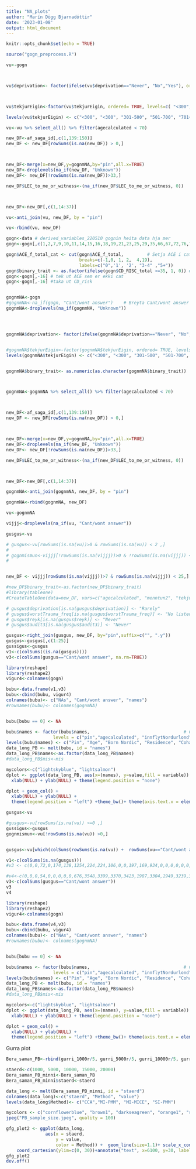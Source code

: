 ---
title: "NA_plots"
author: "Marín Dögg Bjarnadóttir"
date: '2023-01-08'
output: html_document
---

```{r setup, include=FALSE}
knitr::opts_chunk$set(echo = TRUE)
```

```{r}
source("gogn_preprocess.R")
```



```{r}

vu<-gogn



vu$deprivation<- factor(ifelse(vu$deprivation=="Never", "No","Yes"), ordered= FALSE, levels=c("No", "Yes"))



vu$tekjurEigin<-factor(vu$tekjurEigin, ordered= TRUE, levels=c( "<300", "301-500", "501-700", "701+"))

levels(vu$tekjurEigin) <- c("<300", "<300", "301-500", "501-700", "701+", "701+")

vu<-vu %>% select_all() %>% filter(agecalculated < 70) 

new_DF<-af_saga_id[,c(1,139:150)]
new_DF <- new_DF[rowSums(is.na(new_DF)) > 0,]



new_DF<-merge(x=new_DF,y=gognmNA,by="pin",all.x=TRUE)
new_DF<-droplevels(na_if(new_DF, "Unknown"))
new_DF<- new_DF[!rowSums(is.na(new_DF))>33,]

new_DF$LEC_to_me_or_witness<-(na_if(new_DF$LEC_to_me_or_witness, 0))



new_DF<-new_DF[,c(1,14:37)]

vu<-anti_join(vu, new_DF, by = "pin")

vu<-rbind(vu, new_DF)


```


```{r}


gogn<-data # derived_variables_220510 gognin heita data hja mer
gogn<-gogn[,c(1,2,7,9,10,11,14,15,16,18,19,21,23,25,29,35,66,67,72,76,79,82,94,97,107)] 

gogn$ACE_f_total_cat <- cut(gogn$ACE_f_total,         # Setja ACE i cat eins og i grein
                            breaks=c(-1,0, 1, 2,  4,19),
                            labels=c("0",'1', '2', "3-4" ,"5+"))
gogn$binary_trait <- as.factor(ifelse(gogn$CD_RISC_total >=35, 1, 0)) # Breyta CD_RISC i binary breytu eins og i grein
gogn<-gogn[,-16] # tek ut ACE sem er ekki cat
gogn<-gogn[,-16] #taka ut CD_risk


gognmNA<-gogn
#gognmNA<-na_if(gogn, "Cant/wont answer")    # Breyta Cant/wont answer og Unknown i NA
gognmNA<-droplevels(na_if(gognmNA, "Unknown"))




gognmNA$deprivation<- factor(ifelse(gognmNA$deprivation=="Never", "No","Yes"), ordered= TRUE, levels=c("No", "Yes"))


#gognmNA$tekjurEigin<-factor(gognmNA$tekjurEigin, ordered= TRUE, levels=c( "<300", "301-500", "501-700", "701+"))
levels(gognmNA$tekjurEigin) <- c("<300", "<300", "301-500", "501-700", "701+", "701+", "Cant/wont answer")


gognmNA$binary_trait<- as.numeric(as.character(gognmNA$binary_trait))



gognmNA<-gognmNA %>% select_all() %>% filter(agecalculated < 70) 



new_DF<-af_saga_id[,c(1,139:150)]
new_DF <- new_DF[rowSums(is.na(new_DF)) > 0,]



new_DF<-merge(x=new_DF,y=gognmNA,by="pin",all.x=TRUE)
new_DF<-droplevels(na_if(new_DF, "Unknown"))
new_DF<- new_DF[!rowSums(is.na(new_DF))>33,]

new_DF$LEC_to_me_or_witness<-(na_if(new_DF$LEC_to_me_or_witness, 0))



new_DF<-new_DF[,c(1,14:37)]

gognmNA<-anti_join(gognmNA, new_DF, by = "pin")

gognmNA<-rbind(gognmNA, new_DF)

vu<-gognmNA

vijjj<-droplevels(na_if(vu, "Cant/wont answer"))

```



```{r}


gusgus<-vu

# gusgus<-vu[rowSums(is.na(vu))>0 & rowSums(is.na(vu)) < 2 ,]
# 
# gognmismun<-vijjj[!rowSums(is.na(vijjj))>0 & !rowSums(is.na(vijjj)) < 2 ,]
# 


new_DF <- vijjj[rowSums(is.na(vijjj))>7 & rowSums(is.na(vijjj)) < 25,]
```


```{r}
#new_DF$binary_trait<-as.factor(new_DF$binary_trait)
#library(tableone)
#CreateTableOne(data=new_DF, vars=c("agecalculated", "menntun2", "tekjurEigin", "deprivation", "ACE_f_total_cat", "binary_trait"), includeNA=TRUE )
```




```{r}
# gusgus$deprivation[is.na(gusgus$deprivation)] <- "Rarely"
# gusgus$worstTrauma_freq[is.na(gusgus$worstTrauma_freq)] <- "No listed trauma"
# gusgus$reyk[is.na(gusgus$reyk)] <- "Never"
# gusgus$audit3[is.na(gusgus$audit3)] <- "Never"

gusgus<-right_join(gusgus, new_DF, by="pin",suffix=c("", ".y"))
gusgus<-gusgus[,c(1:25)]
gussigus<-gusgus
v1<-c(colSums((is.na(gusgus))))
v3<-c(colSums(gusgus=="Cant/wont answer", na.rm=TRUE))

```



```{r}
library(reshape)
library(reshape2)
vigur4<-colnames(gogn)

bubu<-data.frame(v1,v3)
bubu<-cbind(bubu, vigur4)
colnames(bubu)<- c("NAs", "Cant/wont answer", "names")
#rownames(bubu)<- colnames(gognmNA)


bubu[bubu == 0] <- NA

bubu$names <- factor(bubu$names,                                    # Change ordering manually
                  levels = c("pin","agecalculated", "innflytNordurlond", "husHeilbrigdisumd", "fjolSamband2", "menntun2", "tekjurEigin", "stadaNuverandi2", "vinnutimi", "PSQI_imputed_SQ", "PSQIA_row_imputed_total", "deprivation", "ACE_f_total_cat", "LEC_to_me_or_witness", "worstTrauma_freq", "PCL_row_imputed_total", "binary_trait", "GAD7_row_imputed_total", "PHQ9_row_imputed_total", "BMI", "PHQ15_total", "PMS_row_imputed_total", "fjoldiBarna", "reyk", "audit3"))
levels(bubu$names) <- c("Pin", "Age", "Born Nordic", "Residence", "Cohabitation", "Education", "Income", "Working status", "Working hours", "PSQI", "PSQIA", "Deprivation", "ACE", "LEC", "Worst Trauma", "PCL", "Coping ability", "GAD7", "PHQ9", "BMI", "PHQ15", "PMS", "Number of children", "Smoking", "Binge drinking")
data_long_PB <- melt(bubu, id = "names")
data_long_PB$names<-as.factor(data_long_PB$names)
#data_long_PB$mis<-mis
```



```{r}
mycolors<-c("lightskyblue", "lightsalmon")
dplot <- ggplot(data_long_PB, aes(x=(names), y=value,fill = variable)) + 
  xlab(NULL) + ylab(NULL) + theme(legend.position = "none")

dplot + geom_col() + 
  xlab(NULL) + ylab(NULL) + 
  theme(legend.position = "left") +theme_bw()+ theme(axis.text.x = element_text(family="LLB",angle = 90, vjust = 0.5, hjust=1))+geom_text(family="LLB",size=5,angle=90,aes(label=value), position = position_stack(vjust = 0.75))+scale_fill_manual(values=mycolors, name = "Missing type")+ ggtitle(" NAs=1, N=3053")+ theme(text = element_text(family="LLB",size = 15))
```






```{r}

gusgus<-vu

#gusgus<-vu[rowSums(is.na(vu)) >=0 ,]
gussigus<-gusgus
gognmismun<-vu[!rowSums(is.na(vu)) >0,]


gusgus<-vu[which(colSums(rowSums(is.na(vu)) +  rowSums(vu=="Cant/wont answer"))<2),]
```


```{r}


v1<-c(colSums(is.na(gusgus)))
#v3 <- c(0,0,72,0,174,138,1254,224,224,106,0,0,197,169,934,0,0,0,0,0,0,0,0,0,0)

#v4<-c(0,0,0,54,0,0,0,0,0,676,3548,3399,3370,3423,1987,3304,1949,3239,3316,4268,748,2253,399,978,2506)
v3<-c(colSums(gusgus=="Cant/wont answer"))
v3
v4
```



```{r}
library(reshape)
library(reshape2)
vigur4<-colnames(gogn)

bubu<-data.frame(v4,v3)
bubu<-cbind(bubu, vigur4)
colnames(bubu)<- c("NAs", "Cant/wont answer", "names")
#rownames(bubu)<- colnames(gognmNA)


bubu[bubu == 0] <- NA

bubu$names <- factor(bubu$names,                                    # Change ordering manually
                  levels = c("pin","agecalculated", "innflytNordurlond", "husHeilbrigdisumd", "fjolSamband2", "menntun2", "tekjurEigin", "stadaNuverandi2", "vinnutimi", "PSQI_imputed_SQ", "PSQIA_row_imputed_total", "deprivation", "ACE_f_total_cat", "LEC_to_me_or_witness", "worstTrauma_freq", "PCL_row_imputed_total", "binary_trait", "GAD7_row_imputed_total", "PHQ9_row_imputed_total", "BMI", "PHQ15_total", "PMS_row_imputed_total", "fjoldiBarna", "reyk", "audit3"))
levels(bubu$names) <- c("Pin", "Age", "Born Nordic", "Residence", "Cohabitation", "Education", "Income", "Working status", "Working hours", "PSQI", "PSQIA", "Deprivation", "ACE", "LEC", "Worst Trauma", "PCL", "Coping ability", "GAD7", "PHQ9", "BMI", "PHQ15", "PMS", "Number of children", "Smoking", "Binge drinking")
data_long_PB <- melt(bubu, id = "names")
data_long_PB$names<-as.factor(data_long_PB$names)
#data_long_PB$mis<-mis
```



```{r}
mycolors<-c("lightskyblue", "lightsalmon")
dplot <- ggplot(data_long_PB, aes(x=(names), y=value,fill = variable)) + 
  xlab(NULL) + ylab(NULL) + theme(legend.position = "none")

dplot + geom_col() + 
  xlab(NULL) + ylab(NULL) + 
  theme(legend.position = "left") +theme_bw()+ theme(axis.text.x = element_text(angle = 90, vjust = 0.5, hjust=1))+geom_text(size=4,angle=90,aes(label=value), position = position_stack(vjust = 0.75))+scale_fill_manual(values=mycolors, name = "Missing type")+ ggtitle("Count of missing after variable,NAs>7 - N=2938")+ theme(text = element_text(size = 13))
```














######### Gurra plot






```{r}
Bera_saman_PB<-rbind(gurri_1000r/5, gurri_5000r/5, gurri_10000r/5, gurri_15000r/5, gurri_20000r/5)
```

```{r}
staerd<-c(1000, 5000, 10000, 15000, 20000)
Bera_saman_PB_minni<-Bera_saman_PB
Bera_saman_PB_minni$staerd<-staerd
```


```{r}
data_long <- melt(Bera_saman_PB_minni, id = "staerd")
colnames(data_long)<-c("staerd", "Method", "value")
levels(data_long$Method)<- c("CCA","MI-PMM", "MI-MICE", "SI-PMM")
```



```{r}
mycolors <- c("cornflowerblue", "brown1", "darkseagreen", "orange1", "slateblue1")
jpeg("PB_sample_size.jpeg", quality = 100)

gfg_plot2 <- ggplot(data_long,            
               aes(x = staerd,
                   y = value,
                   color = Method)) +  geom_line(size=1.1)+ scale_x_continuous(breaks = c( 1000, 5000, 10000,15000, 20000))+xlab("Sample size")+ylab("")+ggtitle("Mean Percentage Bias")+ geom_hline(yintercept=5, linetype="dashed", color = "red")+theme_bw()+ theme(text = element_text(family="LLB",size = 17))+ 
    coord_cartesian(ylim=c(0, 30))+annotate("text", x=6100, y=30, label= "137.05", color="cornflowerblue")+scale_color_manual(values=mycolors)+theme(legend.position = "none")
gfg_plot2
dev.off()
```






















